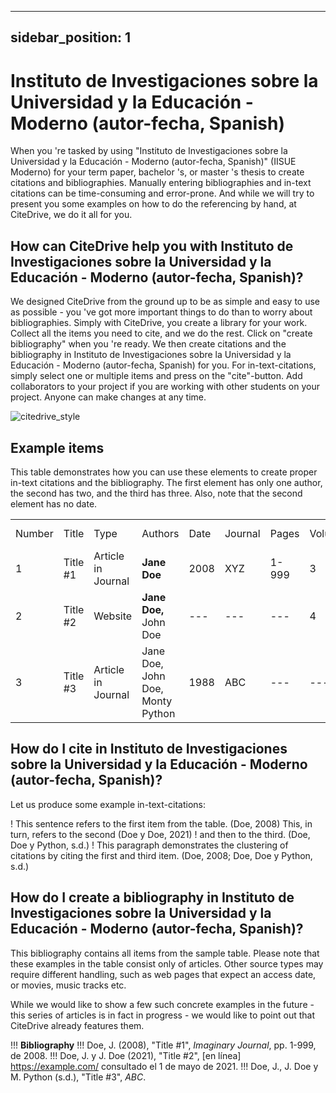 
---
sidebar_position: 1
---

# Instituto de Investigaciones sobre la Universidad y la Educación - Moderno (autor-fecha, Spanish)

When you 're tasked by using "Instituto de Investigaciones sobre la Universidad y la Educación - Moderno (autor-fecha, Spanish)" (IISUE Moderno) for your term paper, bachelor 's, or master 's thesis to create citations and bibliographies.
Manually entering bibliographies and in-text citations can be time-consuming and error-prone. And while we will try to present you some examples on how to do the referencing by hand, at CiteDrive, we do it all for you.

<!---
## About  Instituto de Investigaciones sobre la Universidad y la Educación - Moderno (autor-fecha, Spanish)

* Title: Instituto de Investigaciones sobre la Universidad y la Educación - Moderno (autor-fecha, Spanish)
* Short Title (Id): IISUE Moderno)
* Authors: Instituto de Investigaciones sobre la Universidad y la Educación - Moderno (autor-fecha, Spanish)
* Download: Instituto de Investigaciones sobre la Universidad y la Educación - Moderno (autor-fecha, Spanish)
 --->

## How can CiteDrive help you with Instituto de Investigaciones sobre la Universidad y la Educación - Moderno (autor-fecha, Spanish)?

We designed CiteDrive from the ground up to be as simple and easy to use as possible - you 've got more important things to do than to worry about bibliographies. Simply with CiteDrive, you create a library for your work. Collect all the items you need to cite, and we do the rest. Click on "create bibliography" when you 're ready. We then create citations and the bibliography in Instituto de Investigaciones sobre la Universidad y la Educación - Moderno (autor-fecha, Spanish) for you. For in-text-citations, simply select one or multiple items and press on the "cite"-button. Add collaborators to your project if you are working with other students on your project. Anyone can make changes at any time.


![citedrive_style](images/instituto-de-investigaciones-sobre-la-universidad-y-la-educacion--moderno-autorfecha-spanish.svg "Choose Instituto de Investigaciones sobre la Universidad y la Educación - Moderno (autor-fecha, Spanish) in the CiteDrive App")


## Example items

This table demonstrates how you can use these elements to create proper in-text citations and the bibliography. The first element has only one author, the second has two, and the third has three. Also, note that the second element has no date.


<table>
  <tr>
   <td>Number
   </td>
   <td>Title
   </td>
   <td>Type
   </td>
   <td>Authors
   </td>
   <td>Date
   </td>
   <td>Journal
   </td>
   <td>Pages
   </td>
   <td>Volume
   </td>
   <td>Issue
   </td>
   <td>Access Date
   </td>
  </tr>
  <tr>
   <td>1
   </td>
   <td>Title #1
   </td>
   <td>Article in Journal
   </td>
   <td><strong>Jane Doe</strong>
   </td>
   <td>2008
   </td>
   <td>XYZ
   </td>
   <td>1-999
   </td>
   <td>3
   </td>
   <td>2
   </td>
   <td>--
   </td>
  </tr>
  <tr>
   <td>
2
   </td>
   <td>Title #2
   </td>
   <td>Website
   </td>
   <td><strong>Jane Doe, </strong>John Doe
   </td>
   <td>---
   </td>
   <td>---
   </td>
   <td>---
   </td>
   <td>4
   </td>
   <td>---
   </td>
   <td>2020-05-01
   </td>
  </tr>
  <tr>
   <td>3
   </td>
   <td>Title #3
   </td>
   <td>Article in Journal
   </td>
   <td>Jane Doe, John Doe, Monty Python
   </td>
   <td>1988
   </td>
   <td>ABC
   </td>
   <td>---
   </td>
   <td>---
   </td>
   <td>16
   </td>
   <td>---
   </td>
  </tr>
</table>



## How do I cite in  Instituto de Investigaciones sobre la Universidad y la Educación - Moderno (autor-fecha, Spanish)?

Let us produce some example in-text-citations:

! This sentence refers to the first item from the table. (Doe, 2008) This, in turn, refers to the second (Doe y Doe, 2021)
! and then to the third.  (Doe, Doe y Python, s.d.)
! This paragraph demonstrates the clustering of citations by citing the first and third item. (Doe, 2008; Doe, Doe y Python, s.d.)



## How do I create a bibliography in Instituto de Investigaciones sobre la Universidad y la Educación - Moderno (autor-fecha, Spanish)?

This bibliography contains all items from the sample table. Please note that these examples in the table consist only of articles. Other source types may require different handling, such as web pages that expect an access date, or movies, music tracks etc.

While we would like to show a few such concrete examples in the future - this series of articles is in fact in progress - we would like to point out that CiteDrive already features them.


!!! **Bibliography**
!!! Doe, J. (2008), "Title #1", <i>Imaginary Journal</i>, pp. 1-999,  de 2008.
!!! Doe, J. y J. Doe (2021), "Title #2", [en línea] <https://example.com/> consultado el 1 de mayo de 2021.
!!! Doe, J., J. Doe y M. Python (s.d.), "Title #3", <i>ABC</i>.


```
        